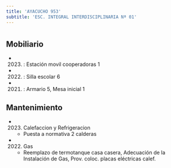 ```yaml
---
title: 'AYACUCHO 953'
subtitle: 'ESC. INTEGRAL INTERDISCIPLINARIA Nª 01'
---
```


#


## Mobiliario

*  (2023) : Estación movil cooperadoras 1 

*  (2022) : Silla escolar 6 

*  (2021) : Armario 5, Mesa inicial 1 





## Mantenimiento

*  (2023) Calefaccion y Refrigeracion 
    + Puesta a normativa 2 calderas

*  (2022) Gas 
    + Reemplazo de termotanque casa casera, Adecuación de la Instalación de Gas, Prov. coloc. placas eléctricas calef.



